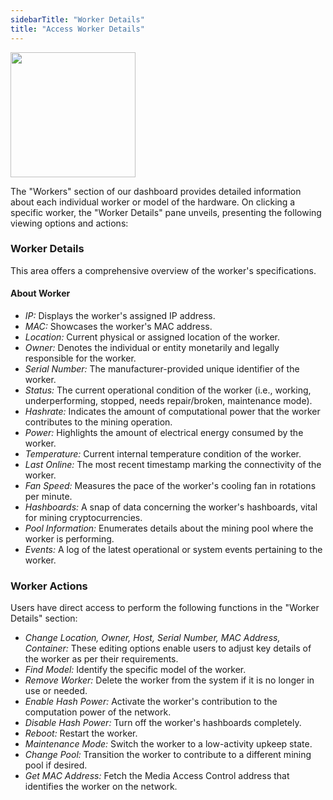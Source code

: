 ```yaml
---
sidebarTitle: "Worker Details"
title: "Access Worker Details"
---
```

<Frame caption="Click on the “Balance” button."><img height="200" src="https://github.com/krater-io/docs/blob/main/images/workers/about-workers.webp?raw=true" /></Frame>

The "Workers" section of our dashboard provides detailed information about each individual worker or model of the hardware. On clicking a specific worker, the "Worker Details" pane unveils, presenting the following viewing options and actions:

### Worker Details


This area offers a comprehensive overview of the worker's specifications.

#### About Worker

- *IP:* Displays the worker's assigned IP address.
- *MAC:* Showcases the worker's MAC address.
- *Location:* Current physical or assigned location of the worker.
- *Owner:* Denotes the individual or entity monetarily and legally responsible for the worker.
- *Serial Number:* The manufacturer-provided unique identifier of the worker.
- *Status:* The current operational condition of the worker (i.e., working, underperforming, stopped, needs repair/broken, maintenance mode).
- *Hashrate:* Indicates the amount of computational power that the worker contributes to the mining operation.
- *Power:* Highlights the amount of electrical energy consumed by the worker.
- *Temperature:* Current internal temperature condition of the worker.
- *Last Online:* The most recent timestamp marking the connectivity of the worker.
- *Fan Speed:* Measures the pace of the worker's cooling fan in rotations per minute.
- *Hashboards:* A snap of data concerning the worker's hashboards, vital for mining cryptocurrencies.
- *Pool Information:* Enumerates details about the mining pool where the worker is performing.
- *Events:* A log of the latest operational or system events pertaining to the worker.

### Worker Actions


Users have direct access to perform the following functions in the "Worker Details" section:


- *Change Location, Owner, Host, Serial Number, MAC Address, Container:* These editing options enable users to adjust key details of the worker as per their requirements.
- *Find Model:* Identify the specific model of the worker.
- *Remove Worker:* Delete the worker from the system if it is no longer in use or needed.
- *Enable Hash Power:* Activate the worker's contribution to the computation power of the network.
- *Disable Hash Power:* Turn off the worker's hashboards completely.
- *Reboot:* Restart the worker.
- *Maintenance Mode:* Switch the worker to a low-activity upkeep state.
- *Change Pool:* Transition the worker to contribute to a different mining pool if desired.
- *Get MAC Address:* Fetch the Media Access Control address that identifies the worker on the network.
